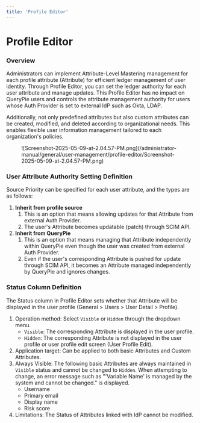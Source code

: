 ```yaml
---
title: 'Profile Editor'
---
```


# Profile Editor

### Overview

Administrators can implement Attribute-Level Mastering management for each profile attribute (Attribute) for efficient ledger management of user identity. Through Profile Editor, you can set the ledger authority for each user attribute and manage updates. This Profile Editor has no impact on QueryPie users and controls the attribute management authority for users whose Auth Provider is set to external IdP such as Okta, LDAP.

Additionally, not only predefined attributes but also custom attributes can be created, modified, and deleted according to organizational needs. This enables flexible user information management tailored to each organization's policies.

<figure data-layout="center" data-align="center">
![Screenshot-2025-05-09-at-2.04.57-PM.png](/administrator-manual/general/user-management/profile-editor/Screenshot-2025-05-09-at-2.04.57-PM.png)
</figure>

### User Attribute Authority Setting Definition

Source Priority can be specified for each user attribute, and the types are as follows:

1.  **Inherit from profile source** 
    1. This is an option that means allowing updates for that Attribute from external Auth Provider.
    2. The user's Attribute becomes updatable (patch) through SCIM API.
2.  **Inherit from QueryPie** 
    1. This is an option that means managing that Attribute independently within QueryPie even though the user was created from external Auth Provider.
    2. Even if the user's corresponding Attribute is pushed for update through SCIM API, it becomes an Attribute managed independently by QueryPie and ignores changes.

### Status Column Definition

The Status column in Profile Editor sets whether that Attribute will be displayed in the user profile (General &gt; Users &gt; User Detail &gt; Profile).

1. Operation method: Select `Visible` or `Hidden` through the dropdown menu.
    * `Visible`: The corresponding Attribute is displayed in the user profile.
    * `Hidden`: The corresponding Attribute is not displayed in the user profile or user profile edit screen (User Profile Edit).
2. Application target: Can be applied to both basic Attributes and Custom Attributes.
3. Always Visible: The following basic Attributes are always maintained in `Visible` status and cannot be changed to `Hidden`. When attempting to change, an error message such as "'Variable Name' is managed by the system and cannot be changed." is displayed.
    * Username
    * Primary email
    * Display name
    * Risk score
4. Limitations: The Status of Attributes linked with IdP cannot be modified.
